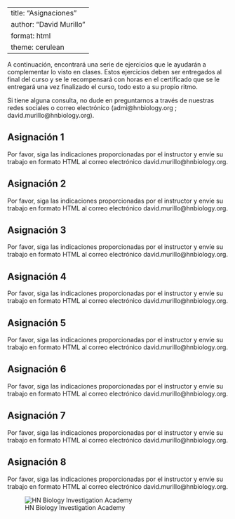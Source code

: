
---
title: "Asignaciones"
author: "David Murillo"
format: html
theme: cerulean
---

A continuación, encontrará una serie de ejercicios que le ayudarán a complementar lo visto en clases. Estos ejercicios deben ser entregados al final del curso y se le recompensará con horas en el certificado que se le entregará una vez finalizado el curso, todo esto a su propio ritmo. 

Si tiene alguna consulta, no dude en preguntarnos a través de nuestras redes sociales o correo electrónico (admi@hnbiology.org ; david.murillo@hnbiology.org).

::: panel-tabset

## Asignación 1

Por favor, siga las indicaciones proporcionadas por el instructor y envíe su trabajo en formato HTML al correo electrónico david.murillo@hnbiology.org. 

## Asignación 2

Por favor, siga las indicaciones proporcionadas por el instructor y envíe su trabajo en formato HTML al correo electrónico david.murillo@hnbiology.org.


## Asignación 3

Por favor, siga las indicaciones proporcionadas por el instructor y envíe su trabajo en formato HTML al correo electrónico david.murillo@hnbiology.org.

## Asignación 4

Por favor, siga las indicaciones proporcionadas por el instructor y envíe su trabajo en formato HTML al correo electrónico david.murillo@hnbiology.org.

## Asignación 5

Por favor, siga las indicaciones proporcionadas por el instructor y envíe su trabajo en formato HTML al correo electrónico david.murillo@hnbiology.org.

## Asignación 6

Por favor, siga las indicaciones proporcionadas por el instructor y envíe su trabajo en formato HTML al correo electrónico david.murillo@hnbiology.org.


## Asignación 7

Por favor, siga las indicaciones proporcionadas por el instructor y envíe su trabajo en formato HTML al correo electrónico david.murillo@hnbiology.org.

## Asignación 8

Por favor, siga las indicaciones proporcionadas por el instructor y envíe su trabajo en formato HTML al correo electrónico david.murillo@hnbiology.org.


:::


![HN Biology Investigation Academy](HN Cursos publicidad/HN Biology Inv large.jpg)
